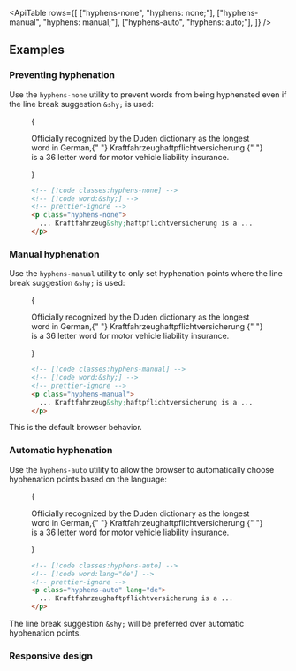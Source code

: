 

<ApiTable
  rows={[
    ["hyphens-none", "hyphens: none;"],
    ["hyphens-manual", "hyphens: manual;"],
    ["hyphens-auto", "hyphens: auto;"],
  ]}
/>

## Examples

### Preventing hyphenation

Use the `hyphens-none` utility to prevent words from being hyphenated even if the line break suggestion `&shy;` is used:

<Figure>

<Example padding={false}>
  {
    <p className="mx-auto max-w-xs border-x border-x-pink-400/30 py-8 break-normal hyphens-none text-gray-900 dark:text-gray-200">
      Officially recognized by the Duden dictionary as the longest word in German,{" "}
      <span className="font-bold" lang="de">
        Kraftfahrzeug&shy;haftpflichtversicherung
      </span>{" "}
      is a 36 letter word for motor vehicle liability insurance.
    </p>
  }
</Example>

```html
<!-- [!code classes:hyphens-none] -->
<!-- [!code word:&shy;] -->
<!-- prettier-ignore -->
<p class="hyphens-none">
  ... Kraftfahrzeug&shy;haftpflichtversicherung is a ...
</p>
```

</Figure>

### Manual hyphenation

Use the `hyphens-manual` utility to only set hyphenation points where the line break suggestion `&shy;` is used:

<Figure>

<Example padding={false}>
  {
    <p className="mx-auto max-w-xs border-x border-x-pink-400/30 py-8 break-normal hyphens-manual text-gray-900 dark:text-gray-200">
      Officially recognized by the Duden dictionary as the longest word in German,{" "}
      <span className="font-bold" lang="de">
        Kraftfahrzeug&shy;haftpflichtversicherung
      </span>{" "}
      is a 36 letter word for motor vehicle liability insurance.
    </p>
  }
</Example>

```html
<!-- [!code classes:hyphens-manual] -->
<!-- [!code word:&shy;] -->
<!-- prettier-ignore -->
<p class="hyphens-manual">
  ... Kraftfahrzeug&shy;haftpflichtversicherung is a ...
</p>
```

</Figure>

This is the default browser behavior.

### Automatic hyphenation

Use the `hyphens-auto` utility to allow the browser to automatically choose hyphenation points based on the language:

<Figure>

<Example padding={false}>
  {
    <p className="mx-auto max-w-xs border-x border-x-pink-400/30 py-8 break-normal hyphens-auto text-gray-900 dark:text-gray-200">
      Officially recognized by the Duden dictionary as the longest word in German,{" "}
      <span className="font-bold" lang="de">
        Kraftfahrzeughaftpflichtversicherung
      </span>{" "}
      is a 36 letter word for motor vehicle liability insurance.
    </p>
  }
</Example>

```html
<!-- [!code classes:hyphens-auto] -->
<!-- [!code word:lang="de"] -->
<!-- prettier-ignore -->
<p class="hyphens-auto" lang="de">
  ... Kraftfahrzeughaftpflichtversicherung is a ...
</p>
```

</Figure>

The line break suggestion `&shy;` will be preferred over automatic hyphenation points.

### Responsive design

<ResponsiveDesign element="p" property="hyphens" defaultClass="hyphens-none" featuredClass="hyphens-auto" />
